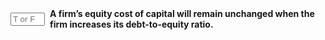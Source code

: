 ::: {.question-block}

<form onsubmit="event.preventDefault(); checkAnswerBox('module7_tf_q70','F')" style="display: flex; align-items: center; gap: 8px;">
  <input type="text" id="module7_tf_q70" name="module7_tf_q70" maxlength="1" placeholder="T or F" style="width: 55px;" data-correct-answer="F" /> 
  <label for="module7_tf_q70"><strong>A firm's equity cost of capital will remain unchanged when the firm increases its debt-to-equity ratio.</strong></label>
</form>

<div id="feedback-module7_tf_q70" class="feedback" data-status="" style="display:none;">
This is FALSE. Re rises as leverage rises because equity becomes riskier.
</div>

:::